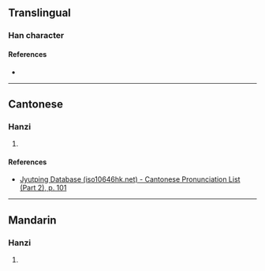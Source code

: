 {{character info}}
==Translingual==

===Han character===
{{Han char|rn=46|rad=山|as=12|sn=15|four=|canj=UORM|ids=⿰山翕}}

====References====
* {{Han ref|kx=0319.420|dkj=08474|hdz=10798.130|uh=5D96|ud=23958}}

----

==Cantonese==

===Hanzi===
{{yue-hanzi|jyut=[[jim1]]|y=yim1}}

# {{rfdef|yue|sort=山12}}

====References====
* [http://www.iso10646hk.net/jp/document/download.jsp Jyutping Database (iso10646hk.net) - Cantonese Pronunciation List (Part 2), p. 101]

----

==Mandarin==

===Hanzi===
{{cmn-hanzi|pin=[[yǎn]] ([[yan3]])|wg=yen<sup>3</sup>}}

# {{rfdef|cmn|sort=山12}}